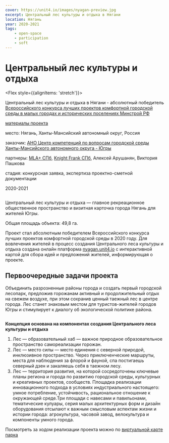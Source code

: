 ```yaml
---
cover: https://unit4.io/images/nyagan-preview.jpg
excerpt: Центральный лес культуры и отдыха в Нягани
location: Нягань
year: 2020-2021
tags:
    - open-space
    - participation
    - soft
---
```


# Центральный лес культуры и отдыха

<Flex style={{alignItems: 'stretch'}}>
<Flex col>

Центральный лес культуры и отдыха в Нягани - абсолютный победитель [Всероссийского конкурса лучших проектов комфортной городской среды в малых городах и исторических поселениях Минстрой РФ](https://konkurs.gorodsreda.ru/)

<p style={{flex: '0 1 auto'}}>

[материалы проекта](https://disk.yandex.ru/i/In3bCYVBLjXZQw)
</p>
</Flex>

<div>
<p><BlackHighlight>место:</BlackHighlight> Нягань, Ханты-Мансийский автономный округ, Россия</p>

[]()<p><BlackHighlight>заказчик:</BlackHighlight> [АНО Центр компетенций по вопросам городской среды Ханты-Мансийского автономного округа - Югры](https://gorsreda86.ugraces.ru/)</p>

[]()<p><BlackHighlight>партнеры:</BlackHighlight> [MLA+ СПб](https://www.mlaplus.com/), [Knight Frank СПб](https://www.knightfrank.ru/), Алексей Арушанян, Виктория Пашкова</p>

<p><BlackHighlight>стадия:</BlackHighlight> конкурсная заявка, экспертиза проектно-сметной документации</p>

2020-2021
</div>
</Flex>



<Image src="/images/nyagan-preview.jpg" width={2235} height={1212} alt="" />

Центральный лес культуры и отдыха — главное рекреационное общественное пространство и визитная карточка города Нягань для жителей Югры. 

Общая площадь объекта: 49,8 га.   

Проект стал абсолютным победителем Всероссийского конкурса лучших проектов комфортной городской среды в 2020 году. 
Для вовлечения жителей в процесс создания Центрального леса культуры и отдыха создана онлайн платформа [nyagan.unit4.io](https://nyagan.unit4.io/) с интерактивной картой для сбора идей и предложений жителей, информирующая о проекте.  

## Первоочередные задачи проекта

Объединить разрозненные районы города и создать первый городской лесопарк, предложив горожанам активный и продолжительный отдых на свежем воздухе, при этом сохранив ценный таежный лес в центре города. 
Лес станет знаковым местом для туристов-жителей городов Югры и стимулирует к диалогу об экологической политике района.  

<Image src="/images/nyagan_1.jpg" width={2800} height={1854} alt="" />

**Концепция основана на компонентах создания Центрального леса культуры и отдыха**  

1. Лес — образовательный хаб — важное природное образовательное пространство самореализации горожан. 
2. Лес — место силы — место единения с северной природой, инклюзивное пространство. Через приключенческие маршруты, места для наблюдения за флорой и фауной, спа постигаешь северный дзен и закаляешь себя в таежном лесу.  
3. Лес — территория развития, на которой сосредоточены ключевые планы региона и города по развитию городской среды, культурных и креативных проектов, сообществ. Площадка реализации инновационного подхода в условиях индустриального настоящего: умное потребление, устойчивость, рациональное отношение к окружающей среде.Три площади с навесами и павильонами, тематические кулуары, серия малых архитектурных форм и дизайн оборудования отсылают к важным смысловым аспектам жизни и истории города: агрокультура, часовой завод, велокультура и компоненты умного города.

Посмотреть за ходом реализации проекта можно по [виртуальной карте парка](http://virtual.lesnyagan.ru/)



